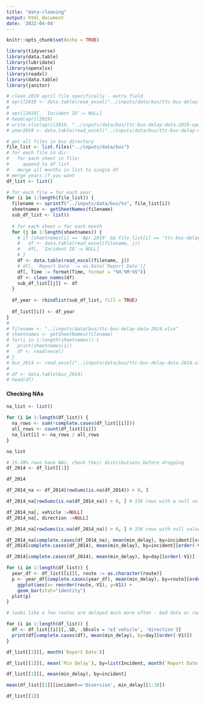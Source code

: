 ```yaml
---
title: "data-cleaning"
output: html_document
date: '2022-04-04'
---
```


```r
knitr::opts_chunk$set(echo = TRUE)

library(tidyverse)
library(data.table)
library(lubridate)
library(openxlsx)
library(readxl)
library(data.table)
library(janitor)
```
```r
# clean 2019 april file specifically - extra field
# april2019 <- data.table(read_excel("../inputs/data/bus/ttc-bus-delay-data-2019.xlsx", 4))
# 
# april2019[, `Incident ID`:= NULL]
# head(april2019)
# write.xlsx(april2019, "../inputs/data/bus/ttc-bus-delay-data-2019-updated.xlsx", overwrite = TRUE, sheetName = 'Apr 2019')
# year2019 <- data.table(read_excel("../inputs/data/bus/ttc-bus-delay-data-2019.xlsx", 4))

# get all files in bus directory
file_list <- list.files("../inputs/data/bus")
# for each file in dir:
#   for each sheet in file:
#     append to df list
#   merge all months in list to single df
# merge years if you want
df_list <- list()

# for each file = for each year
for (i in 1:length(file_list)) {
  filename <- sprintf("../inputs/data/bus/%s", file_list[i])
  sheetnames <- getSheetNames(filename)
  sub_df_list <- list()
  
  # for each sheet = for each month
  for (j in 1:length(sheetnames)) {
    # if (sheetnames[i] == 'Apr 2019' && file_list[i] == 'ttc-bus-delay-data-2019.xlsx') {
    #   df <- data.table(read_excel(filename, j))
    #   df[, `Incident ID`:= NULL]
    # }
    df <- data.table(read_excel(filename, j))
    # df[, `Report Date` := as.Date(`Report Date`)]
    df[, Time := format(Time, format = "%H:%M:%S")]
    df <- clean_names(df)
    sub_df_list[[j]] <- df
  }
  
  df_year <- rbindlist(sub_df_list, fill = TRUE)
  
  df_list[[i]] <- df_year
}
# 
# filename <- "../inputs/data/bus/ttc-bus-delay-data-2014.xlsx"
# sheetnames <- getSheetNames(filename)
# for(i in 1:length(sheetnames)) {
#   print(sheetnames[i])
#   df <- read(excel)
# }
# bus_2014 <- read_excel("../inputs/data/bus/ttc-bus-delay-data-2014.xlsx", 1)
# 
# df <- data.table(bus_2014)
# head(df)
```

#### Checking NAs
```r
na_list <- list()

for (i in 1:length(df_list)) {
  na_rows <- sum(!complete.cases(df_list[[i]]))
  all_rows <- count(df_list[[i]])
  na_list[i] <- na_rows / all_rows
}

na_list
```

```r
# 15-20% rows have NAs; check their distributions before dropping
df_2014 <- df_list[[1]]

df_2014

df_2014_na <- df_2014[rowSums(is.na(df_2014)) > 0, ] 

df_2014_na[rowSums(is.na(df_2014_na)) > 0, ] # 15k rows with a null value

df_2014_na[, vehicle :=NULL]
df_2014_na[, direction :=NULL]

df_2014_na[rowSums(is.na(df_2014_na)) > 0, ] # 158 rows with null value

df_2014_na[complete.cases(df_2014_na), mean(min_delay), by=incident][order(-V1)]
df_2014[complete.cases(df_2014), mean(min_delay), by=incident][order(-V1)]

df_2014[complete.cases(df_2014), mean(min_delay), by=day][order(-V1)]
```
```r
for (i in 1:length(df_list)) {
  year_df <- df_list[[i]][, route := as.character(route)]
  p <- year_df[complete.cases(year_df), mean(min_delay), by=route][order(-V1)] %>%
    ggplot(aes(x= reorder(route,-V1), y=V1)) + 
    geom_bar(stat="identity") 
  plot(p)
}

# looks like a few routes are delayed much more often - bad data or reality? explore
```


```r
for (i in 1:length(df_list)) {
  df <- df_list[[i]][,.SD, .SDcols = !c('vehicle', 'direction')]
  print(df[complete.cases(df), mean(min_delay), by=day][order(-V1)])
}
```


```r
df_list[[1]][, month(`Report Date`)]

df_list[[1]][, mean(`Min Delay`), by=list(Incident, month(`Report Date`))][order(-V1)]

df_list[[1]][, mean(min_delay), by=incident]

mean(df_list[[1]][incident=='Diversion', min_delay][1:10])

df_list[[1]]
```

